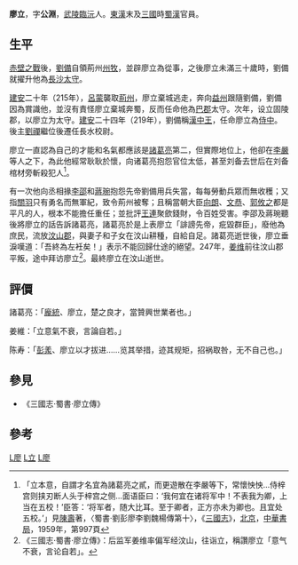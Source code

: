 '''廖立'''{{BD|2世紀||3世紀|catIdx=L廖}}，字'''公淵'''，[[武陵|武陵]][[臨沅|臨沅]]人。[[東漢|東漢]]末及[[三國|三國]]時[[蜀漢|蜀漢]]官員。

==生平==
[[赤壁之戰|赤壁之戰]]後，[[劉備|劉備]]自領荊州[[州牧|州牧]]，並辟廖立為從事，之後廖立未滿三十歲時，劉備就擢升他為[[長沙郡|長沙]][[太守|太守]]。

[[建安_(漢獻帝)|建安]]二十年（215年），[[呂蒙|呂蒙]]襲取[[荊州|荊州]]，廖立棄城逃走，奔向[[益州|益州]]跟隨劉備，劉備因為賞識他，並沒有責怪廖立棄城奔蜀，反而任命他為[[巴郡|巴郡]]太守。次年，设立固陵郡，以廖立为太守。[[建安_(漢獻帝)|建安]]二十四年（219年），劉備稱[[漢中王|漢中王]]，任命廖立為[[侍中|侍中]]。後主[[劉禪|劉禪]]繼位後遷任長水校尉。

廖立一直認為自己的才能和名氣都應該是[[諸葛亮|諸葛亮]]第二，但實際地位上，他卻在[[李嚴_(蜀漢)|李嚴]]等人之下，為此他經常耿耿於懷，向诸葛亮抱怨官位太低，甚至刘备去世后在刘备棺材旁斬殺犯人<ref>「立本意，自謂才名宜為諸葛亮之貳，而更遊散在李嚴等下，常懷怏怏...侍梓宫则挟刃断人头于梓宫之侧...面语臣曰：‘我何宜在诸将军中！不表我为卿，上当在五校！’臣答：‘将军者，随大比耳。至于卿者，正方亦未为卿也。且宜处五校。’」見[[陳壽|陳壽]]著，〈蜀書·劉彭廖李劉魏楊傳第十〉，《[[三國志|三國志]]》，[[北京|北京]]，[[中華書局|中華書局]]，1959年，第997頁</ref>。

有一次他向丞相掾[[李邵|李邵]]和[[蔣琬|蔣琬]]抱怨先帝劉備用兵失當，每每勞動兵眾而無收穫；又指[[關羽|關羽]]只有勇名而無軍紀，致令荊州被奪；且稱當朝大臣[[向朗|向朗]]、[[文恭|文恭]]、[[郭攸之|郭攸之]]都是平凡的人，根本不能擔任重任；並批評[[王連|王連]]聚歛錢財，令百姓受害。李邵及蔣琬聽後將廖立的話告訴諸葛亮，諸葛亮於是上表廖立「誹謗先帝，疪毀群臣」，廢他為庶民，流放[[汶山郡|汶山郡]]，與妻子和子女在汶山耕種，自給自足。諸葛亮逝世後，廖立垂淚嘆道：「吾終為左衽矣！」表示不能回歸仕途的絕望。247年，[[姜维|姜维]]前往汶山郡平叛，途中拜访廖立<ref>《三國志·蜀書·廖立傳》：后监军姜维率偏军经汶山，往诣立，稱讚廖立「意气不衰，言论自若」。</ref>。最終廖立在汶山逝世。

==評價==
諸葛亮：「[[龐統|龐統]]、廖立，楚之良才，當贊興世業者也。」

姜維：「立意氣不衰，言論自若。」

陈寿：「[[彭羕|彭羕]]、廖立以才拔进……览其举措，迹其规矩，招祸取咎，无不自己也。」

==參見==
* 《三國志·蜀書·廖立傳》

==參考==
<references/>

{{三国志}}
[[Category:三國人|L廖]]
[[Category:廖姓|L立]]
[[Category:蜀漢侍中|L廖]]
